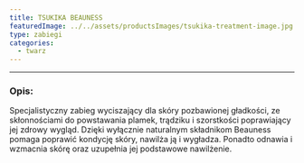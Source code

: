 ```yaml
---
title: TSUKIKA BEAUNESS
featuredImage: ../../assets/productsImages/tsukika-treatment-image.jpg
type: zabiegi
categories:
  - twarz
---
```



<Tsukika />

---

<h3>Opis:</h3>

Specjalistyczny zabieg wyciszający dla skóry pozbawionej gładkości, ze skłonnościami do powstawania plamek, trądziku i szorstkości poprawiający jej zdrowy wygląd.
Dzięki wyłącznie naturalnym składnikom Beauness pomaga poprawić kondycję skóry, nawilża ją i wygładza. Ponadto odnawia i wzmacnia skórę oraz uzupełnia jej podstawowe nawilżenie.
